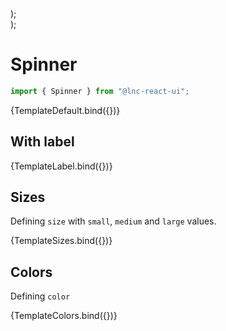 
<Meta title="Feedback/Spinner" component={Spinner} />



  <div style={{ display: "flex", gap: "12px" }}>
    <Spinner {...args} size="small" />
    <Spinner {...args} size="medium" />
    <Spinner {...args} size="large" />
  </div>
);

  <div style={{ display: "flex", gap: "12px" }}>
    <Spinner {...args} color="primary" />
    <Spinner {...args} color="secondary" />
    <Spinner {...args} color="success" />
    <Spinner {...args} color="warning" />
    <Spinner {...args} color="danger" />
    <Spinner {...args} color="information" />
    <Spinner {...args} color="neutral" />
  </div>
);

# Spinner
```jsx
import { Spinner } from "@lnc-react-ui";
```
<Canvas>
  <Story name="Default">{TemplateDefault.bind({})}</Story>
</Canvas>

<ArgsTable story="Default" />

## With label

<Canvas withSource="open">
  <Story
    name="Label"
    args={{}}
  >
    {TemplateLabel.bind({})}
  </Story>
</Canvas>

## Sizes

Defining `size` with `small`, `medium` and `large` values.

<Canvas>
  <Story name="Sizes">{TemplateSizes.bind({})}</Story>
</Canvas>

## Colors

Defining `color`

<Canvas>
  <Story name="Colors">{TemplateColors.bind({})}</Story>
</Canvas>
